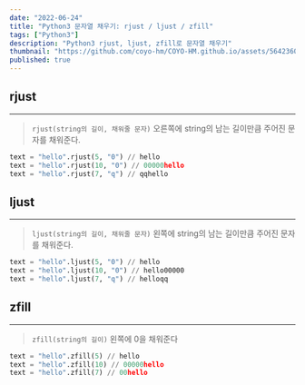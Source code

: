 ```yaml
---
date: "2022-06-24"
title: "Python3 문자열 채우기: rjust / ljust / zfill"
tags: ["Python3"]
description: "Python3 rjust, ljust, zfill로 문자열 채우기"
thumbnail: "https://github.com/coyo-hm/COYO-HM.github.io/assets/56423604/60313c86-9b9f-4a22-95ce-55af6ae0f54e"
published: true
---
```


## rjust

---

> `rjust(string의 길이, 채워줄 문자)`
오른쪽에 string의 남는 길이만큼 주어진 문자를 채워준다.
>

```python
text = "hello".rjust(5, "0") // hello
text = "hello".rjust(10, "0") // 00000hello
text = "hello".rjust(7, "q") // qqhello
```

## ljust

---

> `ljust(string의 길이, 채워줄 문자)`
왼쪽에 string의 남는 길이만큼 주어진 문자를 채워준다.
>

```python
text = "hello".ljust(5, "0") // hello
text = "hello".ljust(10, "0") // hello00000
text = "hello".ljust(7, "q") // helloqq
```

## zfill

---

> `zfill(string의 길이)`
왼쪽에 0을 채워준다
>

```python
text = "hello".zfill(5) // hello
text = "hello".zfill(10) // 00000hello
text = "hello".zfill(7) // 00hello
```